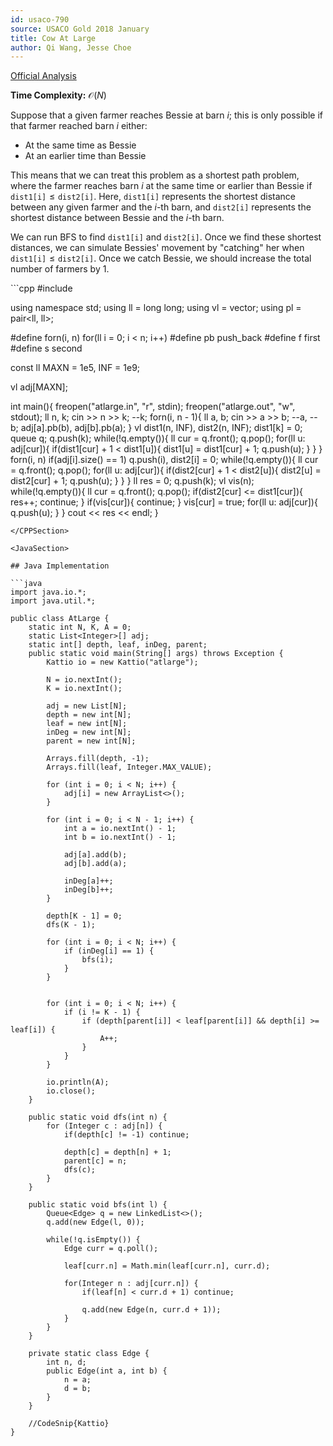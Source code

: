 ```yaml
---
id: usaco-790
source: USACO Gold 2018 January
title: Cow At Large
author: Qi Wang, Jesse Choe
---
```


[Official Analysis](http://www.usaco.org/current/data/sol_atlarge_gold_jan18.html)

**Time Complexity:** $\mathcal{O}(N)$

Suppose that a given farmer reaches Bessie at barn $i$; this is only possible if that farmer reached barn $i$ either: 

* At the same time as Bessie
* At an earlier time than Bessie

This means that we can treat this problem as a shortest path problem, where the farmer reaches barn $i$ at the same time or earlier than Bessie if $\texttt{dist1[i]} \leq \texttt{dist2[i]}$. Here, $\texttt{dist1[i]}$ represents the shortest distance between any given farmer and the $i$-th barn, and $\texttt{dist2[i]}$ represents the shortest distance between Bessie and the $i$-th barn.

We can run BFS to find $\texttt{dist1[i]}$ and $\texttt{dist2[i]}$. Once we find these shortest distances, we can simulate Bessies' movement by "catching" her when $\texttt{dist1[i]} \leq \texttt{dist2[i]}$. Once we catch Bessie, we should increase the total number of farmers by $1$.

<LanguageSection>
<CPPSection>
```cpp
#include <bits/stdc++.h>

using namespace std;
using ll = long long;
using vl = vector<ll>;
using pl = pair<ll, ll>;

#define forn(i, n) for(ll i = 0; i < n; i++)
#define pb push_back
#define f first
#define s second

const ll MAXN = 1e5, INF = 1e9;

vl adj[MAXN];

int main(){
	freopen("atlarge.in", "r", stdin);
	freopen("atlarge.out", "w", stdout);
	ll n, k; cin >> n >> k; --k;
	forn(i, n - 1){
		ll a, b; cin >> a >> b; --a, --b;
		adj[a].pb(b), adj[b].pb(a);
	}
	vl dist1(n, INF), dist2(n, INF); dist1[k] = 0;
	queue<ll> q; q.push(k);
	while(!q.empty()){
		ll cur = q.front(); q.pop();
		for(ll u: adj[cur]){
			if(dist1[cur] + 1 < dist1[u]){
				dist1[u] = dist1[cur] + 1;
				q.push(u);
			}
		}
	}
	forn(i, n) if(adj[i].size() == 1) q.push(i), dist2[i] = 0;
	while(!q.empty()){
		ll cur = q.front(); q.pop();
		for(ll u: adj[cur]){
			if(dist2[cur] + 1 < dist2[u]){
				dist2[u] = dist2[cur] + 1;
				q.push(u);
			}
		}
	}
	ll res = 0; q.push(k); vl vis(n);
	while(!q.empty()){
		ll cur = q.front(); q.pop();
		if(dist2[cur] <= dist1[cur]){
			res++;
			continue;
		}
		if(vis[cur]){
			continue;
		}
		vis[cur] = true;
		for(ll u: adj[cur]){
			q.push(u);
		}
	}
	cout << res << endl;
}
```
</CPPSection>

<JavaSection>

## Java Implementation

```java
import java.io.*;
import java.util.*;

public class AtLarge {
	static int N, K, A = 0;
	static List<Integer>[] adj;
	static int[] depth, leaf, inDeg, parent;
	public static void main(String[] args) throws Exception {
		Kattio io = new Kattio("atlarge");

		N = io.nextInt();
		K = io.nextInt();

		adj = new List[N];
		depth = new int[N];
		leaf = new int[N];
		inDeg = new int[N];
		parent = new int[N];

		Arrays.fill(depth, -1);
		Arrays.fill(leaf, Integer.MAX_VALUE);

		for (int i = 0; i < N; i++) {
			adj[i] = new ArrayList<>();
		}

		for (int i = 0; i < N - 1; i++) {
			int a = io.nextInt() - 1;
			int b = io.nextInt() - 1;

			adj[a].add(b);
			adj[b].add(a);

			inDeg[a]++;
			inDeg[b]++;
		}

		depth[K - 1] = 0;
		dfs(K - 1);

		for (int i = 0; i < N; i++) {
			if (inDeg[i] == 1) {
				bfs(i);
			}
		}


		for (int i = 0; i < N; i++) {
			if (i != K - 1) {
				if (depth[parent[i]] < leaf[parent[i]] && depth[i] >= leaf[i]) {
					A++;
				}
			}
		}

		io.println(A);
		io.close();
	}

	public static void dfs(int n) {
		for (Integer c : adj[n]) {
			if(depth[c] != -1) continue;

			depth[c] = depth[n] + 1;
			parent[c] = n;
			dfs(c);
		}
	}

	public static void bfs(int l) {
		Queue<Edge> q = new LinkedList<>();
		q.add(new Edge(l, 0));

		while(!q.isEmpty()) {
			Edge curr = q.poll();

			leaf[curr.n] = Math.min(leaf[curr.n], curr.d);

			for(Integer n : adj[curr.n]) {
				if(leaf[n] < curr.d + 1) continue;

				q.add(new Edge(n, curr.d + 1));
			}
		}
	}

	private static class Edge {
		int n, d;
		public Edge(int a, int b) {
			n = a;
			d = b;
		}
	}

	//CodeSnip{Kattio}
}
```

</JavaSection>
</LanguageSection>
